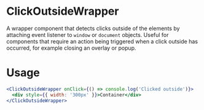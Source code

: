 
<Meta title="MDX|ClickOutsideWrapper" component={ClickOutsideWrapper} />

# ClickOutsideWrapper

A wrapper component that detects clicks outside of the elements by attaching event listener to `window` or `document` objects.
Useful for components that require an action being triggered when a click outside has occurred, for example closing an overlay or popup.

# Usage

```jsx
<ClickOutsideWrapper onClick={() => console.log('Clicked outside')}>
  <div style={{ width: '300px' }}>Container</div>
</ClickOutsideWrapper>
```

<ArgTypes of={ClickOutsideWrapper} />
